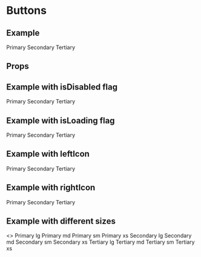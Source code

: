 
<Meta title="Components/Buttons" component={PrimaryButton} decorators={[ProviderDecorator]} />

# Buttons


## Example

<Canvas>
  <Story name="button-example">
    <Stack isInline spacing={4} shouldWrapChildren>
      <PrimaryButton>Primary</PrimaryButton>
      <SecondaryButton>Secondary</SecondaryButton>
      <TertiaryButton>Tertiary</TertiaryButton>
    </Stack>
  </Story>
</Canvas>

## Props

<ArgsTable of={PrimaryButton} />

## Example with isDisabled flag

<Canvas>
  <Story name="button-example-disabled">
    <Stack isInline spacing={4} shouldWrapChildren>
      <PrimaryButton isDisabled>Primary</PrimaryButton>
      <SecondaryButton isDisabled>Secondary</SecondaryButton>
      <TertiaryButton isDisabled>Tertiary</TertiaryButton>
    </Stack>
  </Story>
</Canvas>

## Example with isLoading flag

<Canvas>
  <Story name="button-example-loading">
    <Stack isInline spacing={4} shouldWrapChildren>
      <PrimaryButton isLoading>Primary</PrimaryButton>
      <SecondaryButton isLoading>Secondary</SecondaryButton>
      <TertiaryButton isLoading>Tertiary</TertiaryButton>
    </Stack>
  </Story>
</Canvas>

## Example with leftIcon

<Canvas>
  <Story name="button-example-left-icon">
    <Stack isInline spacing={4} shouldWrapChildren>
      <PrimaryButton leftIcon="email">Primary</PrimaryButton>
      <SecondaryButton leftIcon="email">Secondary</SecondaryButton>
      <TertiaryButton leftIcon="email">Tertiary</TertiaryButton>
    </Stack>
  </Story>
</Canvas>

## Example with rightIcon

<Canvas>
  <Story name="button-example-right-icon">
    <Stack isInline spacing={4} shouldWrapChildren>
      <PrimaryButton rightIcon="arrow-forward">Primary</PrimaryButton>
      <SecondaryButton rightIcon="arrow-forward">Secondary</SecondaryButton>
      <TertiaryButton rightIcon="arrow-forward">Tertiary</TertiaryButton>
    </Stack>
  </Story>
</Canvas>

## Example with different sizes

<Canvas>
  <Story name="button-example-size">
    <>
      <Stack isInline spacing={4} shouldWrapChildren mb={8}>
        <PrimaryButton size="lg">Primary lg</PrimaryButton>
        <PrimaryButton size="md">Primary md</PrimaryButton>
        <PrimaryButton size="sm">Primary sm</PrimaryButton>
        <PrimaryButton size="xs">Primary xs</PrimaryButton>
      </Stack>
      <Stack isInline spacing={4} shouldWrapChildren mb={8}>
        <SecondaryButton size="lg">Secondary lg</SecondaryButton>
        <SecondaryButton size="md">Secondary md</SecondaryButton>
        <SecondaryButton size="sm">Secondary sm</SecondaryButton>
        <SecondaryButton size="xs">Secondary xs</SecondaryButton>
      </Stack>
      <Stack isInline spacing={4} shouldWrapChildren>
        <TertiaryButton size="lg">Tertiary lg</TertiaryButton>
        <TertiaryButton size="md">Tertiary md</TertiaryButton>
        <TertiaryButton size="sm">Tertiary sm</TertiaryButton>
        <TertiaryButton size="xs">Tertiary xs</TertiaryButton>
      </Stack>
    </>
  </Story>
</Canvas>
